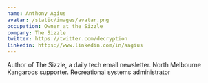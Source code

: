 ```yaml
---
name: Anthony Agius
avatar: /static/images/avatar.png
occupation: Owner at the Sizzle
company: The Sizzle
twitter: https://twitter.com/decryption
linkedin: https://www.linkedin.com/in/aagius
---
```


Author of The Sizzle, a daily tech email newsletter. North Melbourne Kangaroos supporter. Recreational systems administrator